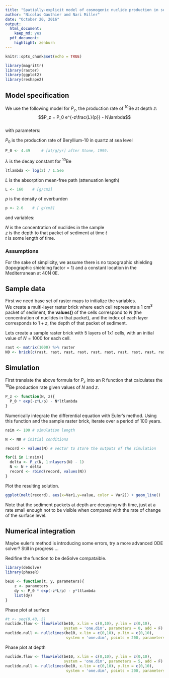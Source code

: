 ```yaml
---
title: "Spatially-explicit model of cosmogenic nuclide production in sediments"
author: "Nicolas Gauthier and Nari Miller"
date: "October 20, 2016"
output:
  html_document: 
    keep_md: yes
  pdf_document:
    highlight: zenburn
---
```


```r
knitr::opts_chunk$set(echo = TRUE)
```

```r
library(magrittr)
library(raster)
library(ggplot2)
library(reshape2)
```

## Model specification
We use the following model for $P_z$, the production rate of $^{10}$Be at depth $z$:  
$$P_z = P_0 e^{-z\frac{L}{p}} - N\lambda$$  
with parameters:  

$P_0$ is the production rate of Beryllium-10 in quartz at sea level
```r
P_0 <- 4.49		# [at/g/yr] after Stone, 1999.
```

$\lambda$ is the decay constant for $^{10}$Be
```r
ltlambda <- log(2) / 1.5e6
```

$L$ is the absorption mean-free path (attenuation length)
```r
L <- 160 	# [g/cm2]
```  

$p$ is the density of overburden
```r
p <- 2.6 	# [ g/cm3]
```  

and variables:

$N$ is the concentration of nuclides in the sample  
$z$ is the depth to that packet of sediment at time $t$   
$t$ is some length of time.  

### Assumptions  
For the sake of simplicity, we assume there is no topographic shielding (topographic shielding factor = 1) and a constant location in the Mediterranean at 40N 0E.


## Sample data
First we need base set of raster maps to initialize the variables.  
We create a multi-layer raster brick where each cell represents a 1 cm$^{3}$ packet of sediment, the **values()** of the cells correspond to $N$ (the concentration of nuclides in that packet), and the index of each layer corresponds to $1 + z$, the depth of that packet of sediment.  

Lets create a sample raster brick with 5 layers of 1x1 cells, with an initial value of $N = 1000$ for each cell.  
```r
rast <- matrix(1000) %>% raster 
N0 <- brick(c(rast, rast, rast, rast, rast, rast, rast, rast, rast, rast))
```

## Simulation
First translate the above formula for $P_z$ into an R function that calculates the $^{10}$Be production rate given values of $N$ and $z$.
```r
P_z <- function(N, z){
  P_0 * exp(-z*L/p) - N*ltlambda
}
```

Numerically integrate the differential equation with Euler's method. Using this function and the sample raster brick, iterate over a period of 100 years.
```r
nsim <- 100 # simulation length

N <- N0 # initial conditions

record <- values(N) # vector to store the outputs of the simulation

for(i in 1:nsim){
  delta <- P_z(N, 1:nlayers(N) - 1)
  N <- N + delta
  record <- rbind(record, values(N))
}

```

Plot the resulting solution.
```r
ggplot(melt(record), aes(x=Var1,y=value, color = Var2)) + geom_line()
```

Note that the sediment packets at depth are decaying with time, just at a rate small enough not to be visible when compared with the rate of change of the surface level.

## Numerical integration
Maybe euler's method is introducing some errors, try a more advanced ODE solver? Still in progress ...

Redifine the function to be deSolve compataible.
```r
library(deSolve)
library(phaseR)

be10 <- function(t, y, parameters){
    z <- parameters
    dy <- P_0 * exp(-z*L/p) - y*ltlambda
    list(dy)
} 
```

Phase plot at surface
```r
#t <- seq(0,40,.5)
nuclide.flow <- flowField(be10, x.lim = c(0,10), y.lim = c(0,10), 
                          system = 'one.dim', parameters = 0, add = F)
nuclide.null <- nullclines(be10, x.lim = c(0,10), y.lim = c(0,10), 
                           system = 'one.dim', points = 200, parameters = 0)
```

Phase plot at depth
```r
nuclide.flow <- flowField(be10, x.lim = c(0,10), y.lim = c(0,10), 
                          system = 'one.dim', parameters = 5, add = F)
nuclide.null <- nullclines(be10, x.lim = c(0,10), y.lim = c(0,10), 
                           system = 'one.dim', points = 200, parameters = 5)
```
